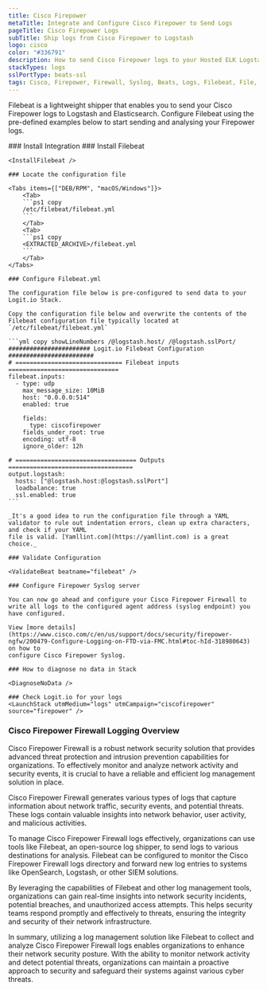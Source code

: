 ```yaml
---
title: Cisco Firepower
metaTitle: Integrate and Configure Cisco Firepower to Send Logs
pageTitle: Cisco Firepower Logs
subTitle: Ship logs from Cisco Firepower to Logstash
logo: cisco
color: "#336791"
description: How to send Cisco Firepower logs to your Hosted ELK Logstash instance. Configure Filebeat to send data to Logstash. Get started using our example configuration.
stackTypes: logs
sslPortType: beats-ssl
tags: Cisco, Firepower, Firewall, Syslog, Beats, Logs, Filebeat, File, Text, Security Logs, Cisco Firepower
---
```


Filebeat is a lightweight shipper that enables you to send your Cisco Firepower 
logs to Logstash and Elasticsearch. Configure Filebeat using the pre-defined 
examples below to start sending and analysing your Firepower logs.

<Steps>
  ### Install Integration
  <InstallIntegration/>
    ### Install Filebeat

    <InstallFilebeat />

    ### Locate the configuration file

    <Tabs items={["DEB/RPM", "macOS/Windows"]}>
        <Tab>
        ```ps1 copy
        /etc/filebeat/filebeat.yml 
        ```
        </Tab>
        <Tab>
        ```ps1 copy
        <EXTRACTED_ARCHIVE>/filebeat.yml
        ```
        </Tab>
    </Tabs>

    ### Configure Filebeat.yml

    The configuration file below is pre-configured to send data to your Logit.io Stack.

    Copy the configuration file below and overwrite the contents of the Filebeat configuration file typically located at `/etc/filebeat/filebeat.yml`

    ```yml copy showLineNumbers /@logstash.host/ /@logstash.sslPort/
    ####################### Logit.io Filebeat Configuration ########################
    # ============================== Filebeat inputs ===============================
    filebeat.inputs:
      - type: udp
        max_message_size: 10MiB
        host: "0.0.0.0:514"
        enabled: true

        fields:
          type: ciscofirepower
        fields_under_root: true
        encoding: utf-8
        ignore_older: 12h

    # ================================== Outputs ===================================
    output.logstash:
      hosts: ["@logstash.host:@logstash.sslPort"]
      loadbalance: true
      ssl.enabled: true
    ```

    _It's a good idea to run the configuration file through a YAML validator to rule out indentation errors, clean up extra characters, and check if your YAML 
    file is valid. [Yamllint.com](https://yamllint.com) is a great choice._

    ### Validate Configuration

    <ValidateBeat beatname="filebeat" />

    ### Configure Firepower Syslog server

    You can now go ahead and configure your Cisco Firepower Firewall to write all logs to the configured agent address (syslog endpoint) you have configured.

    View [more details](https://www.cisco.com/c/en/us/support/docs/security/firepower-ngfw/200479-Configure-Logging-on-FTD-via-FMC.html#toc-hId-318980643) on how to 
    configure Cisco Firepower Syslog.

    ### How to diagnose no data in Stack

    <DiagnoseNoData />

    ### Check Logit.io for your logs
    <LaunchStack utmMedium="logs" utmCampaign="ciscofirepower" source="firepower" />

</Steps>

### Cisco Firepower Firewall Logging Overview

Cisco Firepower Firewall is a robust network security solution that provides advanced threat protection and intrusion prevention capabilities for organizations. 
To effectively monitor and analyze network activity and security events, it is crucial to have a reliable and efficient log management solution in place.

Cisco Firepower Firewall generates various types of logs that capture information about network traffic, security events, and potential threats. These logs 
contain valuable insights into network behavior, user activity, and malicious activities.

To manage Cisco Firepower Firewall logs effectively, organizations can use tools like Filebeat, an open-source log shipper, to send logs to various destinations 
for analysis. Filebeat can be configured to monitor the Cisco Firepower Firewall logs directory and forward new log entries to systems like OpenSearch, Logstash, 
or other SIEM solutions.

By leveraging the capabilities of Filebeat and other log management tools, organizations can gain real-time insights into network security incidents, potential breaches, 
and unauthorized access attempts. This helps security teams respond promptly and effectively to threats, ensuring the integrity and security of their network infrastructure.

In summary, utilizing a log management solution like Filebeat to collect and analyze Cisco Firepower Firewall logs enables organizations to enhance their network security 
posture. With the ability to monitor network activity and detect potential threats, organizations can maintain a proactive approach to security and safeguard their systems 
against various cyber threats.
